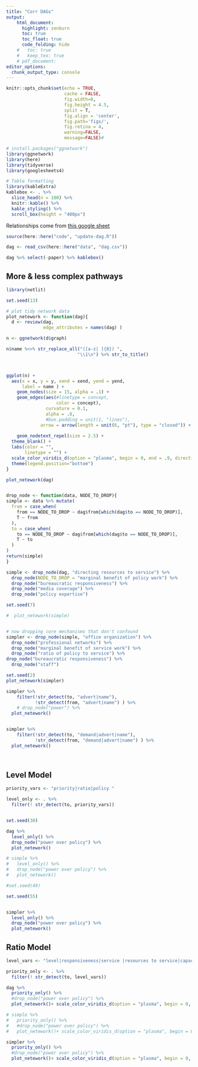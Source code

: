 ```yaml
---
title: "Corr DAGs"
output:
    html_document:
      highlight: zenburn
      toc: true
      toc_float: true
      code_folding: hide
    #   toc: true
    #   keep_tex: true
    # pdf_document:
editor_options: 
  chunk_output_type: console
---
```


```r
knitr::opts_chunk$set(echo = TRUE, 
                      cache = FALSE, 
                      fig.width=8,
                      fig.height = 4.5,
                      split = T,
                      fig.align = 'center', 
                      fig.path='figs/',
                      fig.retina = 4,
                      warning=FALSE, 
                      message=FALSE)# 

# install.packages("ggnetwork")
library(ggnetwork)
library(here)
library(tidyverse)
library(googlesheets4)

# Table formatting
library(kableExtra)
kablebox <- . %>% 
  slice_head(n = 100) %>%
  knitr::kable() %>% 
  kable_styling() %>% 
  scroll_box(height = "400px")

```


Relationships come from [this google sheet](https://docs.google.com/spreadsheets/d/1LACTrfsXGX2J7JlFgnF3bniUQpsMtKBVSQSYo0KPmkc)
```r
source(here::here("code", "update-dag.R"))

dag <- read_csv(here::here("data", "dag.csv"))

dag %>% select(-paper) %>% kablebox()
```

## More & less complex pathways

```r

library(netlit)

set.seed(13)

# plot tidy network data
plot_netework <- function(dag){
  d <- review(dag,
              edge_attributes = names(dag) )

n <- ggnetwork(d$graph)

n$name %<>% str_replace_all("([a-z| ]{8}) ", 
                           "\\1\n") %>% str_to_title()



ggplot(n) +
  aes(x = x, y = y, xend = xend, yend = yend,
      label = name ) +
    geom_nodes(size = 15, alpha = .1) +
    geom_edges(aes(#linetype = concept,
                   color = concept), 
               curvature = 0.1, 
               alpha = .8,
               #box.padding = unit(1, "lines"),
             arrow = arrow(length = unit(6, "pt"), type = "closed")) +
  
    geom_nodetext_repel(size = 2.5) +
  theme_blank() + 
  labs(color = "",
       linetype = "") + 
  scale_color_viridis_d(option = "plasma", begin = 0, end = .9, direction = -1) + 
  theme(legend.position="bottom")
}

plot_netework(dag)


drop_node <- function(data, NODE_TO_DROP){
simple <- data %>% mutate(
  from = case_when(
    from == NODE_TO_DROP ~ dag$from[which(dag$to == NODE_TO_DROP)],
    T ~ from
  ),
  to = case_when(
    to == NODE_TO_DROP ~ dag$from[which(dag$to == NODE_TO_DROP)],
    T ~ to
  )
)
return(simple)
}

simple <- drop_node(dag, "directing resources to service") %>%
  drop_node(NODE_TO_DROP = "marginal benefit of policy work") %>% 
  drop_node("bureaucratic responsiveness") %>% 
  drop_node("media coverage") %>% 
  drop_node("policy expertise")

set.seed(7)

#  plot_netework(simple)


# now dropping core mechanisms that don't confound
simpler <- drop_node(simple, "office organization") %>%
  drop_node("professional networks") %>% 
  drop_node("marginal benefit of service work") %>% 
  drop_node("ratio of policy to service") %>% 
drop_node("bureaucratic responsiveness") %>% 
  drop_node("staff")

set.seed(2)
plot_netework(simpler)

simpler %>% 
    filter(!str_detect(to, "advert|name"),
           !str_detect(from, "advert|name") ) %>%
    # drop_node("power") %>%
  plot_netework()


simpler %>% 
    filter(!str_detect(to, "demand|advert|name"),
           !str_detect(from, "demand|advert|name") ) %>%
  plot_netework()

  
```

## Level Model
```r
priority_vars <- "priority|ratio|policy "

level_only <- . %>% 
  filter(! str_detect(to, priority_vars))


set.seed(30)

dag %>% 
  level_only() %>%
  drop_node("power over policy") %>% 
  plot_netework()

# simple %>% 
#   level_only() %>%
#   drop_node("power over policy") %>% 
#   plot_netework()

#set.seed(49)

set.seed(55)


simpler %>% 
  level_only() %>%
  drop_node("power over policy") %>% 
  plot_netework()
```

## Ratio Model

```r
level_vars <- "level|responsiveness|service |resources to service|capacity|demand|advertising|professional|name|organization|media|staff"

priority_only <- . %>% 
  filter(! str_detect(to, level_vars))

dag %>% 
  priority_only() %>%
  #drop_node("power over policy") %>% 
  plot_netework()+ scale_color_viridis_d(option = "plasma", begin = 0, end = .5, direction = -1)

# simple %>% 
#   priority_only() %>%
#   #drop_node("power over policy") %>% 
#   plot_netework()+ scale_color_viridis_d(option = "plasma", begin = 0, end = .5, direction = -1)

simpler %>% 
  priority_only() %>%
  #drop_node("power over policy") %>% 
  plot_netework()+ scale_color_viridis_d(option = "plasma", begin = 0, end = .5, direction = -1)
```